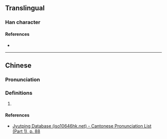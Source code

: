 {{character info}}
==Translingual==

===Han character===
{{Han char|rn=32|rad=土|as=09|sn=12|four=|canj=GTCU|ids=⿰土⿱共己}}

====References====
* {{Han ref|kx=0234.271|hdz=10460.020|uh=5842|ud=22594}}

----

==Chinese==
{{zh-forms}}

===Pronunciation===
{{zh-pron
|m=xiàng
|c=hong4
|cat=
}}

===Definitions===
{{zh-hanzi}}

# {{rfdef|zh}}

====References====
* [http://www.iso10646hk.net/jp/document/download.jsp Jyutping Database (iso10646hk.net) - Cantonese Pronunciation List (Part 1), p. 88]